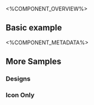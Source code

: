 
<%COMPONENT_OVERVIEW%>

## Basic example
<Basic />

<%COMPONENT_METADATA%>

## More Samples

### Designs
<Designs />

### Icon Only
<IconOnly />